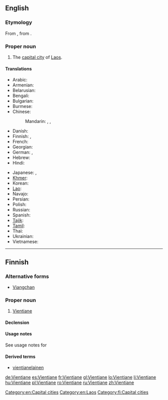 ==English==
{{wikipedia}}

===Etymology===
From {{etyl|fr|en}} {{term|Vientiane|lang=fr}}, from {{etyl|lo|en}} {{term|ວຽງຈັນ|tr=wiang-can|lang=lo}}.

===Proper noun===
{{en-proper noun}}

# The [[capital city]] of [[Laos]].

====Translations====
{{trans-top|capital of Laos}}
* Arabic: {{t-|ar|فيانتيان|m|tr=fiyantiyaan}}
* Armenian: {{t-|hy|Վյենտյան|tr=Vyentyan}}
* Belarusian: {{t-|be|Віенцьян|m|tr=Vijencján}}
* Bengali: {{t-|bn|ভিয়েনতিয়েন|sc=Beng}}
* Bulgarian: {{t-|bg|Виентян|m|tr=Vientján}}
* Burmese: {{t-|my|ဗီယင်ကျန်း|tr=biyinkyan:|sc=Mymr}}
* Chinese:
*: Mandarin: {{t-|cmn|萬象|sc=Hani}}, {{t-|cmn|万象|tr=Wànxiàng|sc=Hani}}, {{qualifier|Taiwan}} {{t|cmn|永珍|tr=Yǒngzhēn|sc=Hani}}
* Danish: {{t-|da|Vientiane}}
* Finnish: {{t-|fi|Vientiane}}, {{t-|fi|Viangchan}}
* French: {{t+|fr|Vientiane}}
* Georgian: {{t-|ka|ვიენტიანი|tr=vientiani|sc=Geor}}
* German: {{t+|de|Vientiane|n}}, {{t-|de|Vieng Chan|n}}
* Hebrew: {{t-|he|ויינטיאן}}
* Hindi: {{t-|hi|विनतिएन|tr=vinti'ēn}}
{{trans-mid}}
* Japanese: {{t-|ja|ビエンチャン|tr=Bienchan}}, {{t-|ja|ヴィエンチャン|tr=Vienchan}}
* [[Khmer]]: {{t-|km|វៀងច័ន្ទន៍|tr=wiang jan|sc=Khmr}} 
* Korean: {{t+|ko|비엔티안|tr=Biantian|sc=Hang}}
* [[Lao]]: {{t-|lo|ວຽງຈັນ|tr=wiang-can|sc=Laoo}}
* Navajo: {{tø|nv|Biʼang Chang}}
* Persian: {{t-|fa|وینتیان|tr=ventiân}}
* Polish: {{t+|pl|Wientian|m}}
* Russian: {{t+|ru|Вьентьян|m|tr=V'jentján}}
* Spanish: {{t+|es|Vientián|m}}
* [[Tajik]]: {{t-|tg|Вентян|tr=Ventyan|sc=Cyrl}}
* [[Tamil]]: {{t-|ta|வியஞ்சான்}}
* Thai: {{t+|th|เวียงจันทน์|tr=wiang jan}}
* Ukrainian: {{t-|uk|В'єнтьян|m|tr=V'jentján}}
* Vietnamese: {{t-|vi|Viêng Chăn}}
{{trans-bottom}}

[[Category:en:Capital cities]]
[[Category:en:Laos]]

----

==Finnish==

===Alternative forms===
* [[Viangchan]]

===Proper noun===
{{fi-noun|proper=true}}

# [[Vientiane]] {{gloss|capital of Laos}}

====Declension====
{{fi-decl-nalle|Vientian|nopl=1}}

====Usage notes====
See usage notes for {{term|Viangchan}}

====Derived terms====
* [[vientianelainen]]

[[Category:fi:Capital cities]]

[[de:Vientiane]]
[[es:Vientiane]]
[[fr:Vientiane]]
[[gl:Vientiane]]
[[lo:Vientiane]]
[[li:Vientiane]]
[[hu:Vientiane]]
[[pl:Vientiane]]
[[ro:Vientiane]]
[[ru:Vientiane]]
[[zh:Vientiane]]